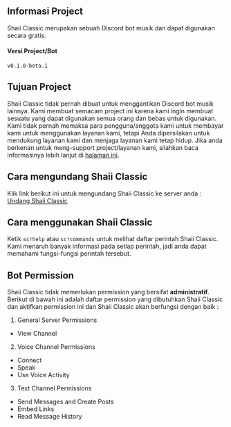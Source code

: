 ## Informasi Project
Shaii Classic merupakan sebuah Discord bot musik dan dapat digunakan secara gratis.

#### Versi Project/Bot
`v0.1.0-beta.1`

## Tujuan Project
Shaii Classic tidak pernah dibuat untuk menggantikan Discord bot musik lainnya. Kami membuat semacam project ini karena kami ingin membuat sesuatu yang dapat digunakan semua orang dan bebas untuk digunakan. Kami tidak pernah memaksa para pengguna/anggota kami untuk membayar kami untuk menggunakan layanan kami, tetapi Anda dipersilakan untuk mendukung layanan kami dan menjaga layanan kami tetap hidup. Jika anda berkenan untuk meng-support project/layanan kami, silahkan baca informasinya lebih lanjut di [halaman ini](/id/support).

## Cara mengundang Shaii Classic
Klik link berikut ini untuk mengundang Shaii Classic ke server anda : [Undang Shaii Classic](https://bit.ly/shaii-classic)

## Cara menggunakan Shaii Classic
Ketik `sc!help` atau `sc!commands` untuk melihat daftar perintah Shaii Classic. Kami menaruh banyak informasi pada setiap perintah, jadi anda dapat memahami fungsi-fungsi perintah tersebut.

## Bot Permission
Shaii Classic tidak memerlukan permission yang bersifat **administratif**. Berikut di bawah ini adalah daftar permission yang dibutuhkan Shaii Classic dan aktifkan permission ini dan Shaii Classic akan berfungsi dengan baik : 
1. General Server Permissions
  - View Channel
2. Voice Channel Permissions
  - Connect
  - Speak
  - Use Voice Activity
3. Text Channel Permissions
  - Send Messages and Create Posts
  - Embed Links
  - Read Message History
